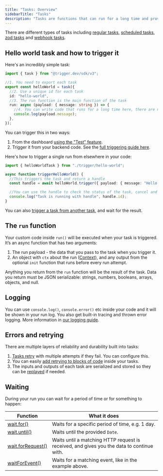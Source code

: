 ```yaml
---
title: "Tasks: Overview"
sidebarTitle: "Tasks"
description: "Tasks are functions that can run for a long time and provide strong resilience to failure."
---
```


There are different types of tasks including [regular tasks](/v3/tasks-regular), [scheduled tasks](/v3/tasks-scheduled), [zod tasks](/v3/tasks-zod) and [webhook tasks](/v3/tasks-webhooks).

## Hello world task and how to trigger it

Here's an incredibly simple task:

```ts /trigger/hello-world.ts
import { task } from "@trigger.dev/sdk/v3";

//1. You need to export each task
export const helloWorld = task({
  //2. Use a unique id for each task
  id: "hello-world",
  //3. The run function is the main function of the task
  run: async (payload: { message: string }) => {
    //4. You can write code that runs for a long time here, there are no timeouts
    console.log(payload.message);
  },
});
```

You can trigger this in two ways:

1. From the dashboard [using the "Test" feature](/v3/develop-run-tests).
2. Trigger it from your backend code. See the [full triggering guide here](/v3/triggering).

Here's how to trigger a single run from elsewhere in your code:

```ts Your backend code
import { helloWorldTask } from "./trigger/hello-world";

async function triggerHelloWorld() {
  //This triggers the task and return a handle
  const handle = await helloWorld.trigger({ payload: { message: "Hello world!" } });

  //You can use the handle to check the status of the task, cancel and retry it.
  console.log("Task is running with handle", handle.id);
}
```

You can also [trigger a task from another task](/v3/triggering), and wait for the result.

## The `run` function

Your custom code inside `run()` will be executed when your task is triggered. It’s an async function that has two arguments:

1. The run payload - the data that you pass to the task when you trigger it.
2. An object with `ctx` about the run ([Context](/v3/reference-context)), and any output from the optional `init` function that runs before every run attempt.

Anything you return from the `run` function will be the result of the task. Data you return must be JSON serializable: strings, numbers, booleans, arrays, objects, and null.

## Logging

You can use `console.log()`, `console.error()` etc inside your code and it will be shown in your run log. You also get built-in tracing and thrown error logging. More information in [our logging guide](/v3/logging).

## Errors and retrying

There are multiple layers of reliability and durability built into tasks:

1. [Tasks retry](/v3/retrying) with multiple attempts if they fail. You can configure this.
2. You can easily [add retrying to blocks of code](/v3/retrying) inside your tasks.
3. The inputs and outputs of each task are serialized and stored so they can be [replayed](/v3/replaying) if needed.

## Waiting

During your run you can wait for a period of time or for something to happen:

| Function                                  | What it does                                                                              |
| ----------------------------------------- | ----------------------------------------------------------------------------------------- |
| [wait.for()](/v3/wait-for)                | Waits for a specific period of time, e.g. 1 day.                                          |
| [wait.until()](/v3/wait-until)            | Waits until the provided `Date`.                                                          |
| [wait.forRequest()](/v3/wait-for-request) | Waits until a matching HTTP request is received, and gives you the data to continue with. |
| [waitForEvent()](/v3/wait-for-event)      | Waits for a matching event, like in the example above.                                    |
